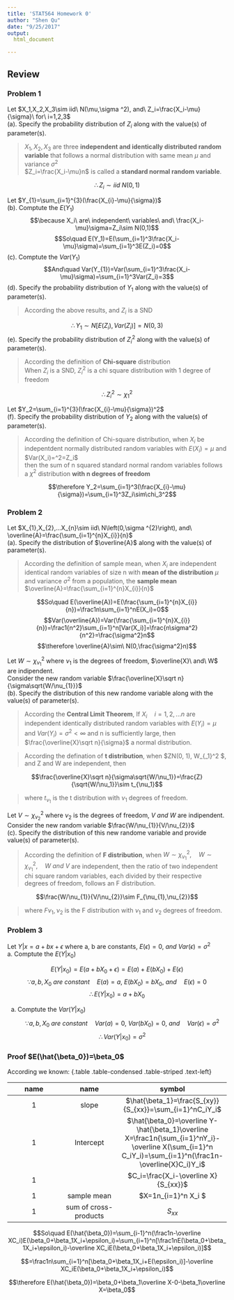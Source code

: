 ```yaml
---
title: 'STAT564 Homework 0'
author: "Shen Qu"
date: "9/25/2017"
output: 
  html_document

---
```

## Review {.tabset .tabset-fade .tabset-pills}
### Problem 1
 Let $X_1,X_2,X_3\sim iid\ N(\mu,\sigma ^2), and\ Z_i=\frac{X_i-\mu}{\sigma}\ for\ i=1,2,3$  
 (a). Specify the probability distribution of $Z_i$ along with the value(s) of parameter(s).  

 > $X_1,X_2,X_3$ are three **independent and identically distributed random variable** that follows a normal distribution with same mean $\mu$ and variance $\sigma^2$  
$Z_i=\frac{X_i-\mu}n$ is called a **standard normal random variable**.  

 $$\therefore Z_{i}\sim iid\ N\left(0,1\right)$$   

 Let $Y_{1}=\sum_{i=1}^{3}(\frac{X_{i}-\mu}{\sigma})$  
 (b). Comptute the $E(Y_{1})$  
 $$\because X_i\ are\ independent\ variables\ and\ \frac{X_i-\mu}\sigma=Z_i\sim N(0,1)$$
 $$So\quad E(Y_1)=E(\sum_{i=1}^3\frac{X_i-\mu}\sigma)=\sum_{i=1}^3E(Z_i)=0$$
 (c). Comptute the $Var(Y_{1})$  
 $$And\quad Var(Y_{1})=Var(\sum_{i=1}^3\frac{X_i-\mu}\sigma)=\sum_{i=1}^3Var(Z_i)=3$$
 (d). Specify the probability distribution of $Y_{1}$ along with the value(s) of parameter(s).  

 > According the above results, and $Z_i$ is a SND  

 $$\therefore Y_1\sim N[E(Z_i),Var(Z_i)]=N(0,3)$$
 (e). Specify the probability distribution of $Z_{i}^2$ along with the value(s) of parameter(s).  

 > According the definition of **Chi-square** distribution  
   When $Z_i$ is a SND,  $Z_{i}^2$ is a chi square distribution with 1 degree of freedom

 $$\therefore Z_i^2\sim \chi_1^2 $$

 Let $Y_2=\sum_{i=1}^{3}(\frac{X_{i}-\mu}{\sigma})^2$  
 (f). Specify the probability distribution of $Y_2$ along with the value(s) of parameter(s). 

 > According the definition of Chi-square distribution,  when $X_i$ be indepentdent normally distributed random variables with $E(X_i)=\mu$ and $Var(X_i)=\sigma^2\quad \frac{X_{i}-\mu}{\sigma}=Z_i\$  
then the sum of n squared standard normal random variables follows a $\chi^2$ distribution **with n degrees of freedom**  

 $$\therefore Y_2=\sum_{i=1}^3(\frac{X_{i}-\mu}{\sigma})=\sum_{i=1}^3Z_i\sim\chi_3^2$$

### Problem 2

 Let $X_{1},X_{2},...X_{n}\sim iid\ N\left(0,\sigma ^{2}\right), and\ \overline{A}=\frac{\sum_{i=1}^{n}X_{i}}{n}$  
 (a). Specify the distribution of $\overline{A}$ along with the value(s) of parameter(s).  

 > According the definition of sample mean, when $X_i$ are independent identical random variables of size n with **mean of the distribution** $\mu$ and variance $\sigma^2$ from a population, the **sample mean** $\overline{A}=\frac{\sum_{i=1}^{n}X_{i}}{n}$

 $$So\quad E(\overline{A})=E(\frac{\sum_{i=1}^{n}X_{i}}{n})=\frac1n\sum_{i=1}^nE(X_i)=0$$
 $$Var(\overline{A})=Var(\frac{\sum_{i=1}^{n}X_{i}}{n})=\frac1{n^2}\sum_{i=1}^n[Var(X_i)]=\frac{n\sigma^2}{n^2}=\frac{\sigma^2}n$$
 $$\therefore \overline{A}\sim\ N(0,\frac{\sigma^2}n)$$

 Let $W\sim\chi_{\nu_{1}}^2$ where $\nu_{1}$ is the degrees of freedom, $\overline{X}\ and\ W$ are indipendent.  
 Consider the new random variable $\frac{\overline{X}\sqrt n}{\sigma\sqrt{W/\nu_{1}}}$  
 (b). Specify the distribution of this new randome variable along with the value(s) of parameter(s).  

 > According the **Central Limit Theorem**, If $X_i\quad i=1,2,...n$ are independent identically distributed random  variables with $E(Y_i)=\mu$ and $Var(Y_i)=\sigma^2<\infty$ and n is sufficiently large, then $\frac{\overline{X}\sqrt n}{\sigma}$ a normal distribution.

 > According the defination of **t distribution**, when $Z\sim N(0, 1), W\sim\chi_{\nu_1}^2 $, and Z and W are independent, then

$$\frac{\overline{X}\sqrt n}{\sigma\sqrt{W/\nu_1}}=\frac{Z}{\sqrt{W/\nu_1}}\sim t_{\nu_1}$$  

 > where $t_{\nu_1}$ is the t distribution with $\nu_1$ degrees of freedom.  

 Let $V\sim\chi_{\nu_2}^2$ where $\nu_{2}$ is the degrees of freedom, $V\ and\ W$ are indipendent.  
 Consider the new random variable $\frac{W/\nu_{1}}{V/\nu_{2}}$    
 (c). Specify the distribution of this new randome variable and provide value(s) of parameter(s).  
 
 > According the definition of **F distribution**, when $W\sim\chi_{\nu_{1}}^2,\quad W\sim\chi_{\nu_{1}}^2,\quad W\ and\ V$ are independent, then the ratio of two independent chi square random variables, each divided by their respective degrees of freedom, follows an F distribution.

$$\frac{W/\nu_{1}}{V/\nu_{2}}\sim F_{\nu_{1},\nu_{2}}$$

 > where $F\nu_1,\nu_2$ is the F distribution with $\nu_1$ and $\nu_2$ degrees of freedom.     

### Problem 3

 Let $Y|x=a+bx+\epsilon$ where a, b are constants, $E(\epsilon)=0,\ and\ Var(\epsilon)=\sigma^2$  
 a. Comptute the $E(Y|x_{0})$  

$$E(Y|x_{0})=E(a+bX_0+\epsilon)=E(a)+E(bX_0)+E(\epsilon)$$
$$\because a,b,X_0\ are\ constant\quad E(a)=a,\ E(bX_0)=bX_0,\ and\quad E(\epsilon)=0$$
$$\therefore E(Y|x_{0})=a+bX_0$$

a. Comptute the $Var(Y|x_{0})$  
$$\because a,b,X_0\ are\ constant\quad Var(a)=0,\ Var(bX_0)=0,\ and\quad Var(\epsilon)=\sigma^2$$
$$\therefore Var(Y|x_{0})=\sigma^2$$

### Proof $E(\hat{\beta_0})=\beta_0$
According we known: 
{.table .table-condensed .table-striped .text-left}

 <span>name</span> | <span>name</span> | <span>symbol</span>
 :---: | :---: | :---:
 1 | slope   | $\hat{\beta_1}=\frac{S_{xy}}{S_{xx}}=\sum_{i=1}^nC_iY_i$
 1 | Intercept   |  $\hat{\beta_0}=\overline Y-\hat{\beta_1}\overline X=\frac1n{\sum_{i=1}^nY_i}-\overline X(\sum_{i=1}^n C_iY_i)=\sum_{i=1}^n(\frac1n-\overline{X}C_i)Y_i$
 1 |         | $C_i=\frac{X_i-\overline X}{S_{xx}}$
 1 | sample mean  | $\overline X=\frac1n\sum_{i=1}^n X_i $
 1 | sum of cross-products | $S_{xx}$ 


$$So\quad E(\hat{\beta_0})=\sum_{i-1}^n(\frac1n-\overline XC_i)E(\beta_0+\beta_1X_i+\epsilon_i)=\sum_{i=1}^n[\frac1nE(\beta_0+\beta_1X_i+\epsilon_i)-\overline XC_iE(\beta_0+\beta_1X_i+\epsilon_i)]$$ 

$$=\frac1n\sum_{i=1}^n[\beta_0+\beta_1X_i+E(\epsilon_i)]-\overline XC_iE(\beta_0+\beta_1X_i+\epsilon_i)$$
 
 
 
 $$\therefore E(\hat{\beta_0})=\beta_0+\beta_1\overline X-0-\beta_1\overline X=\beta_0$$
